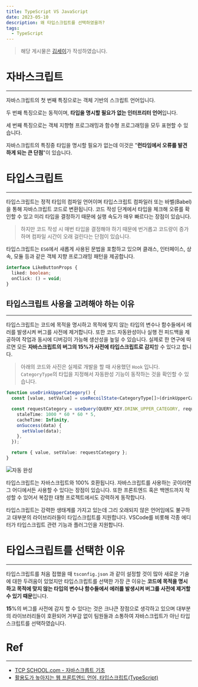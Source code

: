 ```yaml
---
title: TypeScript VS JavaScript
date: 2023-05-10
description: 왜 타입스크립트를 선택하였을까?
tags:
  - TypeScript
---
```


> 해당 게시물은 [김세이](https://github.com/KIMSEI1124)가 작성하였습니다.

# 자바스크립트

---

자바스크립트의 첫 번째 특징으로는 객체 기반의 스크립트 언어입니다.

두 번째 특징으로는 동적이며, **타입을 명시할 필요가 없는 인터프리터 언어**입니다.

세 번째 특징으로는 객체 지향형 프로그래밍과 함수형 프로그래밍을 모두 표현할 수 있습니다.

자바스크립트의 특징중 타입을 명시할 필요가 없는데 이것은 "**런타임에서 오류를 발견하게 되는 큰 단점**"이 있습니다.

# 타입스크립트

---

타입스크립트는 정적 타입의 컴파일 언어이며 타입스크립트 컴파일러 또는 바벨(Babel)을 통해 자바스크립트 코드로 변환됩니다.
코드 작성 단계에서 타입을 체크해 오류를 확인할 수 있고 미리 타입을 결정하기 때문에 실행 속도가 매우 빠르다는 장점이 있습니다.

> 하지만 코드 작성 시 매번 타입을 결정해야 하기 때문에 번거롭고 코드량이 증가하며 컴파일 시간이 오래 걸린다는 단점이 있습니다.

타입스크립트는 `ES6`에서 새롭게 사용된 문법을 포함하고 있으며 클래스, 인터페이스, 상속, 모듈 등과 같은 객체 지향 프로그래밍 패턴을 제공합니다.

```ts withLineNumbers
interface LikeButtonProps {
  liked: boolean;
  onClick: () = void;
}
```

## 타입스크립트 사용을 고려해야 하는 이유

---

타입스크립트는 코드에 목적을 명시하고 목적에 맞지 않는 타입의 변수나 함수들에서 에러를 발생시켜 버그를 사전에 제거합니다.
또한 코드 자동완성이나 실행 전 피드백을 제공하여 작업과 동시에 디버깅이 가능해 생산성을 높일 수 있습니다.
실제로 한 연구에 따르면 모든 **자바스크립트의 버그의 15%가 사전에 타입스크립트로 감지**할 수 있다고 합니다.

> 아래의 코드와 사진은 실제로 개발을 할 때 사용했던 `Hook` 입니다. `CategoryType`의 타입을 지정해서 자동완성 기능이 동작하는 것을 확인할 수 있습니다.

```ts withLineNumbers
function useDrinkUpperCategory() {
  const [value, setValue] = useRecoilState<CategoryType[]>(drinkUpperCategoryState);

  const requestCategory = useQuery(QUERY_KEY.DRINK_UPPER_CATEGORY, requestDrinkUpperCategory, {
    staleTime: 1000 * 60 * 60 * 5,
    cacheTime: Infinity,
    onSuccess(data) {
      setValue(data);
    },
  });

  return { value, setValue: requestCategory };
}
```

![자동 완성](./auto.png)

타입스크립트는 자바스크립트와 100% 호환됩니다. 자바스크립트를 사용하는 곳이라면 그 어디에서든 사용할 수 있다는 장점이 있습니다.
또한 프론트엔드 혹은 백엔드까지 작성할 수 있어서 복잡한 대형 프로젝트에서도 강력하게 동작합니다.

타입스크립트는 강력한 생태계를 가지고 있는데 그리 오래되지 않은 언어임에도 불구하고 대부분의 라이브리러들이 타입스크립트를 지원합니다.
VSCode를 비롯해 각종 에디터가 타입스크립트 관련 기능과 플러그인을 지원합니다.

# 타입스크립트를 선택한 이유

---

타입스크립트를 처음 접했을 때 `tsconfig.json` 과 같이 설정할 것이 많아 새로운 기술에 대한 두려움이 있었지만
타입스크립트를 선택한 가장 큰 이유는 **코드에 목적을 명시하고 목적에 맞지 않는 타입의 변수나 함수들에서 에러를 발생시켜 버그를 사전에 제거할 수 있기 때문**입니다.

**15**%의 버그를 사전에 감지 할 수 있다는 것은 크나큰 장점으로 생각하고 있으며 대부분의 라이브러리들이 호환되어 거부감 없이 팀원들과 소통하여 자바스크립트가 아닌 타입스크립트를 선택하였습니다.

# Ref

---

- [TCP SCHOOL.com - 자바스크릅트 기초](http://www.tcpschool.com/javascript/js_intro_basic)
- [활용도가 높아지는 웹 프론트엔드 언어, 타입스크립트(TypeScript)](https://www.samsungsds.com/kr/insights/typescript.html)
